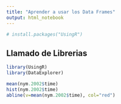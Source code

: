 ```yaml
---
title: "Aprender a usar los Data Frames"
output: html_notebook
---
```


```r
# install.packages("UsingR")
```

## Llamado de Librerias

```r
library(UsingR)
library(DataExplorer)

```

```r
mean(nym.2002$time)
hist(nym.2002$time)
abline(v=mean(nym.2002$time), col="red")
```


